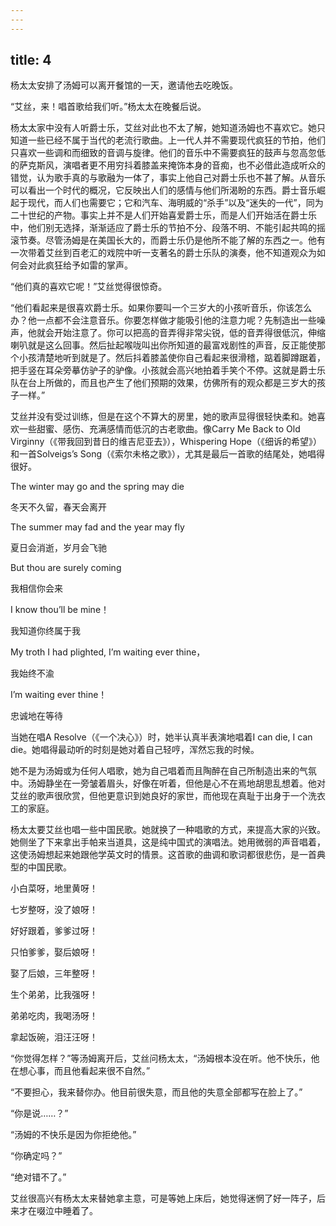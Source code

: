 ```yaml
---
---
---
```

title: 4
---



杨太太安排了汤姆可以离开餐馆的一天，邀请他去吃晚饭。

“艾丝，来！唱首歌给我们听。”杨太太在晚餐后说。

杨太太家中没有人听爵士乐，艾丝对此也不太了解，她知道汤姆也不喜欢它。她只知道一些已经不属于当代的老流行歌曲。上一代人并不需要现代疯狂的节拍，他们只喜欢一些调和而细致的音调与旋律。他们的音乐中不需要疯狂的鼓声与忽高忽低的萨克斯风，演唱者更不用穷抖着膝盖来掩饰本身的音痴，也不必借此造成听众的错觉，认为歌手真的与歌融为一体了，事实上他自己对爵士乐也不甚了解。从音乐可以看出一个时代的概况，它反映出人们的感情与他们所渴盼的东西。爵士音乐崛起于现代，而人们也需要它；它和汽车、海明威的“杀手”以及“迷失的一代”，同为二十世纪的产物。事实上并不是人们开始喜爱爵士乐，而是人们开始活在爵士乐中，他们别无选择，渐渐适应了爵士乐的节拍不分、段落不明、不能引起共鸣的摇滚节奏。尽管汤姆是在美国长大的，而爵士乐仍是他所不能了解的东西之一。他有一次带着艾丝到百老汇的戏院中听一支著名的爵士乐队的演奏，他不知道观众为如何会对此疯狂给予如雷的掌声。

“他们真的喜欢它呢！”艾丝觉得很惊奇。

“他们看起来是很喜欢爵士乐。如果你要叫一个三岁大的小孩听音乐，你该怎么办？他一点都不会注意音乐。你要怎样做才能吸引他的注意力呢？先制造出一些噪声，他就会开始注意了。你可以把高的音弄得非常尖锐，低的音弄得很低沉，伸缩喇叭就是这么回事。然后扯起喉咙叫出你所知道的最富戏剧性的声音，反正能使那个小孩清楚地听到就是了。然后抖着膝盖使你自己看起来很滑稽，踮着脚蹲踞着，把手竖在耳朵旁摹仿驴子的驴像。小孩就会高兴地拍着手笑个不停。这就是爵士乐队在台上所做的，而且也产生了他们预期的效果，仿佛所有的观众都是三岁大的孩子一样。”

艾丝并没有受过训练，但是在这个不算大的房里，她的歌声显得很轻快柔和。她喜欢一些甜蜜、感伤、充满感情而低沉的古老歌曲。像Carry Me Back to Old Virginny（《带我回到昔日的维吉尼亚去》），Whispering Hope（《细诉的希望》）和一首Solveigs’s Song（《索尔未格之歌》），尤其是最后一首歌的结尾处，她唱得很好。

The winter may go and the spring may die

冬天不久留，春天会离开

The summer may fad and the year may fly

夏日会消逝，岁月会飞驰

But thou are surely coming

我相信你会来

I know thou’ll be mine！

我知道你终属于我

My troth I had plighted, I’m waiting ever thine，

我始终不渝

I’m waiting ever thine！

忠诚地在等待

当她在唱A Resolve（《一个决心》）时，她半认真半表演地唱着I can die, I can die。她唱得最动听的时刻是她对着自己轻哼，浑然忘我的时候。

她不是为汤姆或为任何人唱歌，她为自己唱着而且陶醉在自己所制造出来的气氛中。汤姆静坐在一旁皱着眉头，好像在听着，但他是心不在焉地胡思乱想着。他对艾丝的歌声很欣赏，但他更意识到她良好的家世，而他现在真耻于出身于一个洗衣工的家庭。

杨太太要艾丝也唱一些中国民歌。她就换了一种唱歌的方式，来提高大家的兴致。她侧坐了下来拿出手帕来当道具，这是纯中国式的演唱法。她用微弱的声音唱着，这使汤姆想起来她跟他学英文时的情景。这首歌的曲调和歌词都很悲伤，是一首典型的中国民歌。

小白菜呀，地里黄呀！

七岁整呀，没了娘呀！

好好跟着，爹爹过呀！

只怕爹爹，娶后娘呀！

娶了后娘，三年整呀！

生个弟弟，比我强呀！

弟弟吃肉，我喝汤呀！

拿起饭碗，泪汪汪呀！

“你觉得怎样？”等汤姆离开后，艾丝问杨太太，“汤姆根本没在听。他不快乐，他在想心事，而且他看起来很不自然。”

“不要担心，我来替你办。他目前很失意，而且他的失意全部都写在脸上了。”

“你是说……？”

“汤姆的不快乐是因为你拒绝他。”

“你确定吗？”

“绝对错不了。”

艾丝很高兴有杨太太来替她拿主意，可是等她上床后，她觉得迷惘了好一阵子，后来才在啜泣中睡着了。